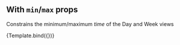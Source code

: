 

<Meta title="Core/Min and Max time" component={Calendar} />


## With `min`/`max` props

Constrains the minimum/maximum _time_ of the Day and Week views

<Canvas>
  <Story
    name="Min and Max time"
    args={{
      defaultView: Views.WEEK,
      views: [Views.WEEK, Views.DAY],
      events,
      min: moment('8:00am', 'h:mma').toDate(),
      max: moment('6:00pm', 'h:mma').toDate(),
    }}
    argTypes={{
      events: { table: { disable: true } },
      views: { table: { disable: true } },
      defaultView: { table: { disable: true } },
      min: {
        description: 'Constrains the minimum _time_ of the Day and Week views',
        control: { type: 'date' },
      },
      max: {
        description: 'Constrains the maximum _time_ of the Day and Week views',
        control: { type: 'date' },
      },
    }}
  >
    {Template.bind({})}
  </Story>
</Canvas>
